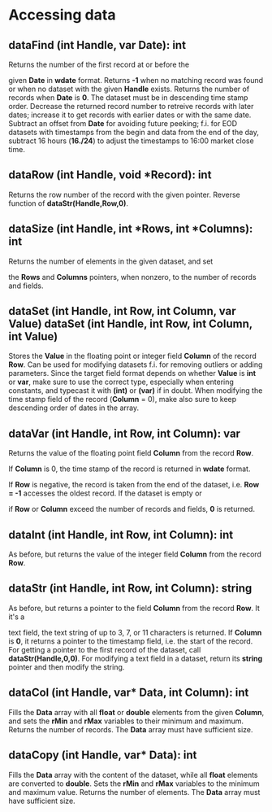 # ﻿Accessing data 

## dataFind (int Handle, var Date): int 

Returns the number of the first record at or before the 

given **Date** in **wdate** format. Returns **-1** when no matching record was found or when no dataset with the given **Handle** exists. Returns the number of records when **Date** is **0**. The dataset must be in descending time stamp order. Decrease the returned record number to retreive records with later dates; increase it to get records with earlier dates or with the same date. Subtract an offset from **Date** for avoiding future peeking; f.i. for EOD datasets with timestamps from the begin and data from the end of the day, subtract 16 hours (**16./24**) to adjust the timestamps to 16:00 market close time.

## dataRow (int Handle, void \*Record): int 

Returns the row number of the record with the given pointer. Reverse function of **dataStr(Handle,Row,0)**.

## dataSize (int Handle, int \*Rows, int \*Columns): int 

Returns the number of elements in the given dataset, and set 

the **Rows** and **Columns** pointers, when nonzero, to the number of records and fields. 

## dataSet (int Handle, int Row, int Column, var Value) dataSet (int Handle, int Row, int Column, int Value) 

Stores the **Value** in the floating point or integer field **Column** of the record **Row**. Can be used for modifying datasets f.i. for removing outliers or adding parameters. Since the target field format depends on whether **Value** is **int** or **var**, make sure to use the correct type, especially when entering constants, and typecast it with **(int)** or **(var)** if in doubt. When modifying the time stamp field of the record (**Column** = 0), make also sure to keep descending order of dates in the array.

## dataVar (int Handle, int Row, int Column): var 

Returns the value of the floating point field **Column** from the record **Row**. 

If **Column** is 0, the time stamp of the record is returned in **wdate** format. 

If **Row** is negative, the record is taken from the end of the dataset, i.e. **Row = -1** accesses the oldest record. If the dataset is empty or 

if **Row** or **Column** exceed the number of records and fields, **0** is returned.

## dataInt (int Handle, int Row, int Column): int 

As before, but returns the value of the integer field **Column** from the record **Row**.

## dataStr (int Handle, int Row, int Column): string 

As before, but returns a pointer to the field **Column** from the record **Row**. It it's a 

text field, the text string of up to 3, 7, or 11 characters is returned. If **Column** is **0**, it returns a pointer to the timestamp field, i.e. the start of the record. For getting a pointer to the first record of the dataset, call **dataStr(Handle,0,0)**. For modifying a text field in a dataset, return its **string** pointer and then modify the string.

## dataCol (int Handle, var\* Data, int Column): int 

Fills the **Data** array with all **float** or **double** elements from the given **Column**, and sets the **rMin** and **rMax** variables to their minimum and maximum. Returns the number of records. The **Data** array must have sufficient size. 

## dataCopy (int Handle, var\* Data): int 

Fills the **Data** array with the content of the dataset, while all **float** elements are converted to **double**. Sets the **rMin** and **rMax** variables to the minimum and maximum value. Returns the number of elements. The **Data** array must have sufficient size.  
